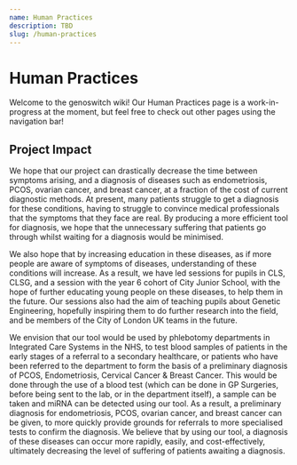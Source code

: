 ```yaml
---
name: Human Practices
description: TBD
slug: /human-practices
---
```


# Human Practices

Welcome to the genoswitch wiki! Our Human Practices page is a work-in-progress at the moment, but feel free to check out other pages using the navigation bar!

## Project Impact

We hope that our project can drastically decrease the time between symptoms arising, and a diagnosis of diseases such as endometriosis, PCOS, ovarian cancer, and breast cancer, at a fraction of the cost of current diagnostic methods. At present, many patients struggle to get a diagnosis for these conditions, having to struggle to convince medical professionals that the symptoms that they face are real. By producing a more efficient tool for diagnosis, we hope that the unnecessary suffering that patients go through whilst waiting for a diagnosis would be minimised.

We also hope that by increasing education in these diseases, as if more people are aware of symptoms of diseases, understanding of these conditions will increase. As a result, we have led sessions for pupils in CLS, CLSG, and a session with the year 6 cohort of City Junior School, with the hope of further educating young people on these diseases, to help them in the future. Our sessions also had the aim of teaching pupils about Genetic Engineering, hopefully inspiring them to do further research into the field, and be members of the City of London UK teams in the future.

We envision that our tool would be used by phlebotomy departments in Integrated Care Systems in the NHS, to test blood samples of patients in the early stages of a referral to a secondary healthcare, or patients who have been referred to the department to form the basis of a preliminary diagnosis of PCOS, Endometriosis, Cervical Cancer & Breast Cancer. This would be done through the use of a blood test (which can be done in GP Surgeries, before being sent to the lab, or in the department itself), a sample can be taken and miRNA can be detected using our tool. As a result, a preliminary diagnosis for endometriosis, PCOS, ovarian cancer, and breast cancer can be given, to more quickly provide grounds for referrals to more specialised tests to confirm the diagnosis. We believe that by using our tool, a diagnosis of these diseases can occur more rapidly, easily, and cost-effectively, ultimately decreasing the level of suffering of patients awaiting a diagnosis.
